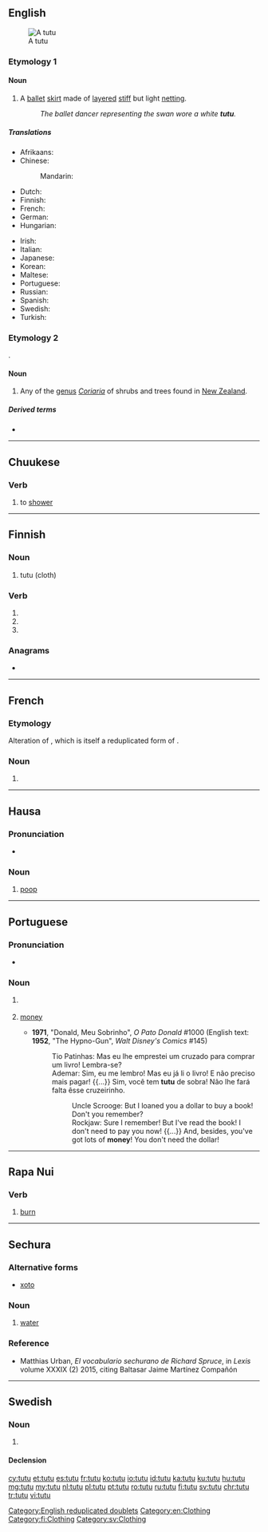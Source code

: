 {{also|Tutu|tutú|tutù|tutū|tütü|tūtū|tự tử}}
==English==
{{wikipedia}}
[[File:Colourful ballet tutu.jpg|thumb|A tutu]]

===Etymology 1===
{{borrowing|en|fr|tutu}}

====Noun====
{{en-noun}}

# A [[ballet]] [[skirt]] made of [[layered]] [[stiff]] but light [[netting]].
#: ''The ballet dancer representing the swan wore a white '''tutu'''.''

=====Translations=====
{{trans-top|ballet skirt}}
* Afrikaans: {{t|af|tutu}}
* Chinese:
*: Mandarin: {{t|cmn|芭蕾舞裙|tr=bālěiwǔqún|sc=Hani}}
* Dutch: {{t+|nl|tutu|m}}
* Finnish: {{t+|fi|tutu}}
* French: {{t+|fr|tutu|m}}
* German: {{t+|de|Tutu|n}}
* Hungarian: {{t+|hu|tütü}}
{{trans-mid}}
* Irish: {{t|ga|tútú|m}}
* Italian: {{t|it|tutù|m}}
* Japanese: {{t|ja|チュチュ|tr=chuchu}}
* Korean: {{t|ko|투투|sc=Hang}}
* Maltese: {{t|mt|tutu|m}}
* Portuguese: {{t+|pt|tutu|m}}
* Russian: {{t+|ru|па́чка|f}}
* Spanish: {{t+|es|tutú|m}}
* Swedish: {{t+|sv|tutu|c}}
* Turkish: {{t+|tr|tütü}}
{{trans-bottom}}

===Etymology 2===
{{bor|en|mi|-}}.

====Noun====
{{en-noun}}

# {{lb|en|NZ}} Any of the [[genus]] ''[[Coriaria]]'' of shrubs and trees found in [[New Zealand]].

=====Derived terms=====
* {{l|en|tutin}}

[[Category:English reduplicated doublets]]
[[Category:en:Clothing]]

----

==Chuukese==

===Verb===
{{head|chk|verb}}

# to [[shower]]

----

==Finnish==

===Noun===
{{fi-noun}}

# tutu (cloth)

===Verb===
{{head|fi|verb form}}

# {{fi-form of|mood=indicative|tense=present connegative|tutua}}
# {{fi-form of|pr=second-person|pl=singular|mood=imperative|tense=present|tutua}}
# {{fi-form of|pr=second-person|pl=singular|mood=imperative|tense=present connegative|tutua}}

===Anagrams===
* {{l|fi|tuut}}

[[Category:fi:Clothing]]

----

==French==

===Etymology===
Alteration of {{m|fr|cucu}}, which is itself a reduplicated form of {{m|fr|cul||butt, bum, arse}}.

===Noun===
{{fr-noun|m}}

# {{l|en|tutu}}

----

==Hausa==

===Pronunciation===
* {{hyphenation|tū|tù|lang=ha}}

===Noun===
{{head|ha|noun|g=m}}

# {{lb|ha|childish|or|humorous}} [[poop]]

----

==Portuguese==

===Pronunciation===
* {{rhymes|u|lang=pt}}

===Noun===
{{pt-noun|m}}

# {{l|en|tutu}} {{gloss|ballet skirt}}
# {{lb|pt|slang}} [[money]]
#* '''1971''', "Donald, Meu Sobrinho", ''O Pato Donald'' #1000 (English text: '''1952''', "The Hypno-Gun", ''Walt Disney's Comics'' #145)
#*: Tio Patinhas: Mas eu lhe emprestei um cruzado para comprar um livro! Lembra-se?
#*: Ademar: Sim, eu me lembro! Mas eu já li o livro! E não preciso mais pagar! {{...}} Sim, você tem '''tutu''' de sobra! Não lhe fará falta êsse cruzeirinho.
#*:: Uncle Scrooge: But I loaned you a dollar to buy a book! Don't you remember?
#*:: Rockjaw: Sure I remember! But I've read the book! I don't need to pay you now! {{...}} And, besides, you've got lots of '''money'''! You don't need the dollar!

{{catlangcode|pt|Clothing}}

----

==Rapa Nui==

===Verb===
{{head|rap|verb}}

# [[burn]]

----

==Sechura==

===Alternative forms===
* [[xoto]] {{qualifier|Spruce's orthography}}

===Noun===
{{head|sai-sec|noun}}

# [[water]]

===Reference===
* Matthias Urban, ''El vocabulario sechurano de Richard Spruce'', in ''Lexis'' volume XXXIX (2) 2015, citing Baltasar Jaime Martínez Compañón

----

==Swedish==
{{wikipedia|lang=sv}}

===Noun===
{{sv-noun|c}}

# {{l|en|tutu}}

====Declension====
{{sv-infl-noun-c-r|3=tutue}}

[[Category:sv:Clothing]]

[[cy:tutu]]
[[et:tutu]]
[[es:tutu]]
[[fr:tutu]]
[[ko:tutu]]
[[io:tutu]]
[[id:tutu]]
[[ka:tutu]]
[[ku:tutu]]
[[hu:tutu]]
[[mg:tutu]]
[[my:tutu]]
[[nl:tutu]]
[[pl:tutu]]
[[pt:tutu]]
[[ro:tutu]]
[[ru:tutu]]
[[fi:tutu]]
[[sv:tutu]]
[[chr:tutu]]
[[tr:tutu]]
[[vi:tutu]]